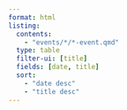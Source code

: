 ```yaml
---
format: html
listing:
  contents: 
    - "events/*/*-event.qmd"
  type: table
  filter-ui: [title]
  fields: [date, title]
  sort:
    - "date desc"
    - "title desc"
---
```


